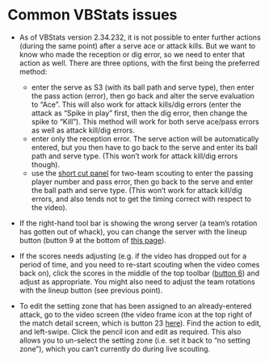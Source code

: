 # Common VBStats issues

- As of VBStats version 2.34.232, it is not possible to enter further actions (during the same point) after a serve ace or attack kills. But we want to know who made the reception or dig error, so we need to enter that action as well. There are three options, with the first being the preferred method:

    - enter the serve as S3 (with its ball path and serve type), then enter the pass action (error), then go back and alter the serve evaluation to "Ace". This will also work for attack kills/dig errors (enter the attack as "Spike in play" first, then the dig error, then change the spike to "Kill"). This method will work for both serve ace/pass errors as well as attack kill/dig errors.
    - enter only the reception error. The serve action will be automatically entered, but you then have to go back to the serve and enter its ball path and serve type. (This won't work for attack kill/dig errors though).
    - use the [short cut panel](http://peranasports.com/VBStatsHD/Guide/lessons/How_to_code.html) for two-team scouting to enter the passing player number and pass error, then go back to the serve and enter the ball path and serve type. (This won't work for attack kill/dig errors, and also tends not to get the timing correct with respect to the video).

- If the right-hand tool bar is showing the wrong server (a team's rotation has gotten out of whack), you can change the server with the lineup button (button 9 at the bottom of [this page](http://peranasports.com/VBStatsHD/Guide/lessons/Screen_detail.html)).

- If the scores needs adjusting (e.g. if the video has dropped out for a period of time, and you need to re-start scouting when the video comes back on), click the scores in the middle of the top toolbar ([button 6](http://peranasports.com/VBStatsHD/Guide/lessons/Screen_detail.html)) and adjust as appropriate. You might also need to adjust the team rotations with the lineup button (see previous point).

- To edit the setting zone that has been assigned to an already-entered attack, go to the video screen (the video frame icon at the top right of the match detail screen, which is button 23 [here](http://peranasports.com/VBStatsHD/Guide/lessons/Match_detail.html)). Find the action to edit, and left-swipe. Click the pencil icon and edit as required. This also allows you to un-select the setting zone (i.e. set it back to "no setting zone"), which you can't currently do during live scouting.

